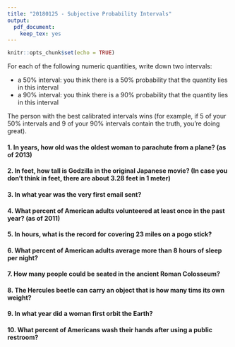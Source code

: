 ```yaml
---
title: "20180125 - Subjective Probability Intervals"
output:
  pdf_document:
    keep_tex: yes
---
```


```r
knitr::opts_chunk$set(echo = TRUE)
```

For each of the following numeric quantities, write down two intervals:

 * a 50% interval: you think there is a 50% probability that the quantity lies in this interval
 * a 90% interval: you think there is a 90% probability that the quantity lies in this interval

The person with the best calibrated intervals wins (for example, if 5 of your 50% intervals and 9 of your 90\% intervals contain the truth, you're doing great).

#### 1. In years, how old was the oldest woman to parachute from a plane?  (as of 2013)

\vspace{0.75cm}

#### 2. In feet, how tall is Godzilla in the original Japanese movie?  (In case you don't think in feet, there are about 3.28 feet in 1 meter)

\vspace{0.75cm}

#### 3. In what year was the very first email sent?

\vspace{0.75cm}

#### 4. What percent of American adults volunteered at least once in the past year? (as of 2011)

\vspace{0.75cm}

#### 5. In hours, what is the record for covering 23 miles on a pogo stick? 

\vspace{0.75cm}

#### 6. What percent of American adults average more than 8 hours of sleep per night?

\vspace{0.75cm}

#### 7. How many people could be seated in the ancient Roman Colosseum?

\vspace{0.75cm}

#### 8. The Hercules beetle can carry an object that is how many tims its own weight?

\vspace{0.75cm}

#### 9. In what year did a woman first orbit the Earth?

\vspace{0.75cm}

#### 10. What percent of Americans wash their hands after using a public restroom?


